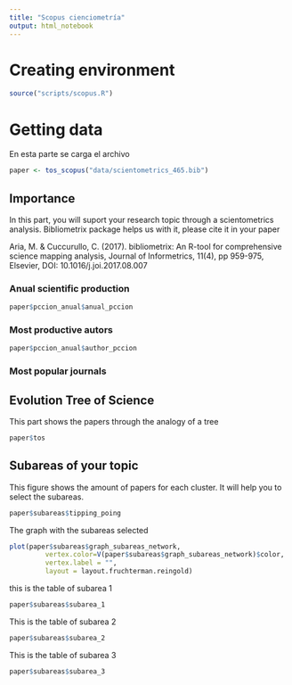 ```yaml
---
title: "Scopus cienciometría"
output: html_notebook
---
```


# Creating environment 

```r
source("scripts/scopus.R")
```

# Getting data

En esta parte se carga el archivo

```r
paper <- tos_scopus("data/scientometrics_465.bib")
```

## Importance 

In this part, you will suport your research topic through a scientometrics analysis. Bibliometrix package helps us with it, please cite it in your paper 

Aria, M. & Cuccurullo, C. (2017). bibliometrix: An R-tool for comprehensive science mapping analysis, Journal of Informetrics, 11(4), pp 959-975, Elsevier, DOI: 10.1016/j.joi.2017.08.007

### Anual scientific production 

```r
paper$pccion_anual$anual_pccion
```


### Most productive autors

```r
paper$pccion_anual$author_pccion
```


### Most popular journals 

## Evolution Tree of Science

This part shows the papers through the analogy of a tree 

```r
paper$tos
```

## Subareas of your topic

This figure shows the amount of papers for each cluster. It will help you to select the subareas. 

```r
paper$subareas$tipping_poing
```

The graph with the subareas selected

```r
plot(paper$subareas$graph_subareas_network,
         vertex.color=V(paper$subareas$graph_subareas_network)$color,
         vertex.label = "", 
         layout = layout.fruchterman.reingold)
```


this is the table of subarea 1

```r
paper$subareas$subarea_1
```

This is the table of subarea 2 

```r
paper$subareas$subarea_2
```

This is the table of subarea 3 
```r
paper$subareas$subarea_3
```





